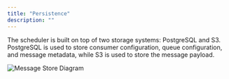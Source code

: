 ```yaml
---
title: "Persistence"
description: ""
---
```


The scheduler is built on top of two storage systems: PostgreSQL and S3.
PostgreSQL is used to store consumer configuration, queue configuration, and
message metadata, while S3 is used to store the message payload.

![Message Store Diagram](/images/platform/scheduler/message-store.svg)
